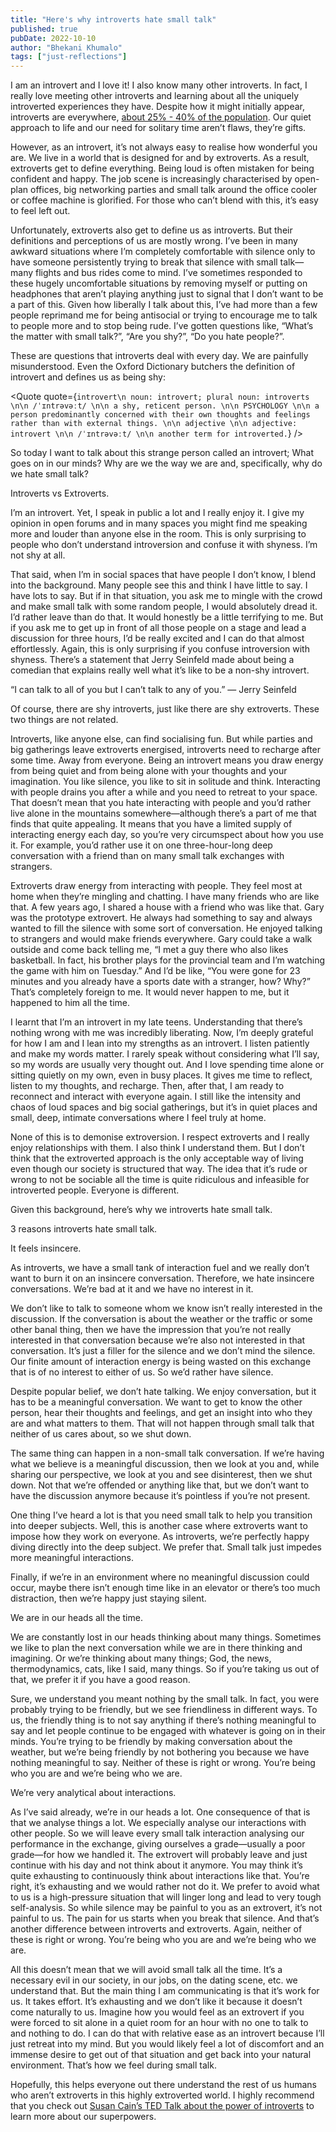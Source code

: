```yaml
---
title: "Here's why introverts hate small talk"
published: true
pubDate: 2022-10-10
author: "Bhekani Khumalo"
tags: ["just-reflections"]
---
```



I am an introvert and I love it! I also know many other introverts. In fact, I really love meeting other introverts and learning about all the uniquely introverted experiences they have. Despite how it might initially appear, introverts are everywhere, [about 25% - 40% of the population](https://www.verywellmind.com/signs-you-are-an-introvert-2795427#:~:text=While%20introverts%20make%20up%20an,are%20socially%20anxious%20or%20shy.). Our quiet approach to life and our need for solitary time aren’t flaws, they’re gifts.

However, as an introvert, it’s not always easy to realise how wonderful you are. We live in a world that is designed for and by extroverts. As a result, extroverts get to define everything. Being loud is often mistaken for being confident and happy. The job scene is increasingly characterised by open-plan offices, big networking parties and small talk around the office cooler or coffee machine is glorified. For those who can’t blend with this, it’s easy to feel left out.

Unfortunately, extroverts also get to define us as introverts. But their definitions and perceptions of us are mostly wrong. I’ve been in many awkward situations where I’m completely comfortable with silence only to have someone persistently trying to break that silence with small talk—many flights and bus rides come to mind. I’ve sometimes responded to these hugely uncomfortable situations by removing myself or putting on headphones that aren’t playing anything just to signal that I don’t want to be a part of this. Given how liberally I talk about this, I’ve had more than a few people reprimand me for being antisocial or trying to encourage me to talk to people more and to stop being rude. I’ve gotten questions like, “What’s the matter with small talk?”, “Are you shy?”, “Do you hate people?”.

These are questions that introverts deal with every day. We are painfully misunderstood. Even the Oxford Dictionary butchers the definition of introvert and defines us as being shy:

<Quote
  quote={`introvert\n noun: introvert; plural noun: introverts \n\n /ˈɪntrəvəːt/ \n\n a shy, reticent person. \n\n PSYCHOLOGY \n\n a person predominantly concerned with their own thoughts and feelings rather than with external things. \n\n adjective \n\n adjective: introvert \n\n /ˈɪntrəvəːt/ \n\n another term for introverted.`}
/>

So today I want to talk about this strange person called an introvert; What goes on in our minds? Why are we the way we are and, specifically, why do we hate small talk?

Introverts vs Extroverts.

I’m an introvert. Yet, I speak in public a lot and I really enjoy it. I give my opinion in open forums and in many spaces you might find me speaking more and louder than anyone else in the room. This is only surprising to people who don’t understand introversion and confuse it with shyness. I’m not shy at all.

That said, when I’m in social spaces that have people I don’t know, I blend into the background. Many people see this and think I have little to say. I have lots to say. But if in that situation, you ask me to mingle with the crowd and make small talk with some random people, I would absolutely dread it. I’d rather leave than do that. It would honestly be a little terrifying to me. But if you ask me to get up in front of all those people on a stage and lead a discussion for three hours, I’d be really excited and I can do that almost effortlessly. Again, this is only surprising if you confuse introversion with shyness. There’s a statement that Jerry Seinfeld made about being a comedian that explains really well what it’s like to be a non-shy introvert.

“I can talk to all of you but I can’t talk to any of you.” — Jerry Seinfeld

Of course, there are shy introverts, just like there are shy extroverts. These two things are not related.

Introverts, like anyone else, can find socialising fun. But while parties and big gatherings leave extroverts energised, introverts need to recharge after some time. Away from everyone. Being an introvert means you draw energy from being quiet and from being alone with your thoughts and your imagination. You like silence, you like to sit in solitude and think. Interacting with people drains you after a while and you need to retreat to your space. That doesn’t mean that you hate interacting with people and you’d rather live alone in the mountains somewhere—although there’s a part of me that finds that quite appealing. It means that you have a limited supply of interacting energy each day, so you’re very circumspect about how you use it. For example, you’d rather use it on one three-hour-long deep conversation with a friend than on many small talk exchanges with strangers.

Extroverts draw energy from interacting with people. They feel most at home when they’re mingling and chatting. I have many friends who are like that. A few years ago, I shared a house with a friend who was like that. Gary was the prototype extrovert. He always had something to say and always wanted to fill the silence with some sort of conversation. He enjoyed talking to strangers and would make friends everywhere. Gary could take a walk outside and come back telling me, “I met a guy there who also likes basketball. In fact, his brother plays for the provincial team and I’m watching the game with him on Tuesday.” And I’d be like, “You were gone for 23 minutes and you already have a sports date with a stranger, how? Why?” That’s completely foreign to me. It would never happen to me, but it happened to him all the time.

I learnt that I’m an introvert in my late teens. Understanding that there’s nothing wrong with me was incredibly liberating. Now, I’m deeply grateful for how I am and I lean into my strengths as an introvert. I listen patiently and make my words matter. I rarely speak without considering what I’ll say, so my words are usually very thought out. And I love spending time alone or sitting quietly on my own, even in busy places. It gives me time to reflect, listen to my thoughts, and recharge. Then, after that, I am ready to reconnect and interact with everyone again. I still like the intensity and chaos of loud spaces and big social gatherings, but it’s in quiet places and small, deep, intimate conversations where I feel truly at home.

None of this is to demonise extroversion. I respect extroverts and I really enjoy relationships with them. I also think I understand them. But I don’t think that the extroverted approach is the only acceptable way of living even though our society is structured that way. The idea that it’s rude or wrong to not be sociable all the time is quite ridiculous and infeasible for introverted people. Everyone is different.

Given this background, here’s why we introverts hate small talk.

3 reasons introverts hate small talk.

It feels insincere.

As introverts, we have a small tank of interaction fuel and we really don’t want to burn it on an insincere conversation. Therefore, we hate insincere conversations. We’re bad at it and we have no interest in it.

We don’t like to talk to someone whom we know isn’t really interested in the discussion. If the conversation is about the weather or the traffic or some other banal thing, then we have the impression that you’re not really interested in that conversation because we’re also not interested in that conversation. It’s just a filler for the silence and we don’t mind the silence. Our finite amount of interaction energy is being wasted on this exchange that is of no interest to either of us. So we’d rather have silence.

Despite popular belief, we don’t hate talking. We enjoy conversation, but it has to be a meaningful conversation. We want to get to know the other person, hear their thoughts and feelings, and get an insight into who they are and what matters to them. That will not happen through small talk that neither of us cares about, so we shut down.

The same thing can happen in a non-small talk conversation. If we’re having what we believe is a meaningful discussion, then we look at you and, while sharing our perspective, we look at you and see disinterest, then we shut down. Not that we’re offended or anything like that, but we don’t want to have the discussion anymore because it’s pointless if you’re not present.

One thing I’ve heard a lot is that you need small talk to help you transition into deeper subjects. Well, this is another case where extroverts want to impose how they work on everyone. As introverts, we’re perfectly happy diving directly into the deep subject. We prefer that. Small talk just impedes more meaningful interactions.

Finally, if we’re in an environment where no meaningful discussion could occur, maybe there isn’t enough time like in an elevator or there’s too much distraction, then we’re happy just staying silent.

We are in our heads all the time.

We are constantly lost in our heads thinking about many things. Sometimes we like to plan the next conversation while we are in there thinking and imagining. Or we’re thinking about many things; God, the news, thermodynamics, cats, like I said, many things. So if you’re taking us out of that, we prefer it if you have a good reason.

Sure, we understand you meant nothing by the small talk. In fact, you were probably trying to be friendly, but we see friendliness in different ways. To us, the friendly thing is to not say anything if there’s nothing meaningful to say and let people continue to be engaged with whatever is going on in their minds. You’re trying to be friendly by making conversation about the weather, but we’re being friendly by not bothering you because we have nothing meaningful to say. Neither of these is right or wrong. You’re being who you are and we’re being who we are.

We’re very analytical about interactions.

As I’ve said already, we’re in our heads a lot. One consequence of that is that we analyse things a lot. We especially analyse our interactions with other people. So we will leave every small talk interaction analysing our performance in the exchange, giving ourselves a grade—usually a poor grade—for how we handled it. The extrovert will probably leave and just continue with his day and not think about it anymore. You may think it’s quite exhausting to continuously think about interactions like that. You’re right, it’s exhausting and we would rather not do it. We prefer to avoid what to us is a high-pressure situation that will linger long and lead to very tough self-analysis. So while silence may be painful to you as an extrovert, it’s not painful to us. The pain for us starts when you break that silence. And that’s another difference between introverts and extroverts. Again, neither of these is right or wrong. You’re being who you are and we’re being who we are.

All this doesn’t mean that we will avoid small talk all the time. It’s a necessary evil in our society, in our jobs, on the dating scene, etc. we understand that. But the main thing I am communicating is that it’s work for us. It takes effort. It’s exhausting and we don’t like it because it doesn’t come naturally to us. Imagine how you would feel as an extrovert if you were forced to sit alone in a quiet room for an hour with no one to talk to and nothing to do. I can do that with relative ease as an introvert because I’ll just retreat into my mind. But you would likely feel a lot of discomfort and an immense desire to get out of that situation and get back into your natural environment. That’s how we feel during small talk.

Hopefully, this helps everyone out there understand the rest of us humans who aren’t extroverts in this highly extroverted world. I highly recommend that you check out [Susan Cain’s TED Talk about the power of introverts](https://www.youtube.com/watch?v=c0KYU2j0TM4&t=4s) to learn more about our superpowers.

<YouTube id="https://www.youtube.com/watch?v=c0KYU2j0TM4&t=4s" />
